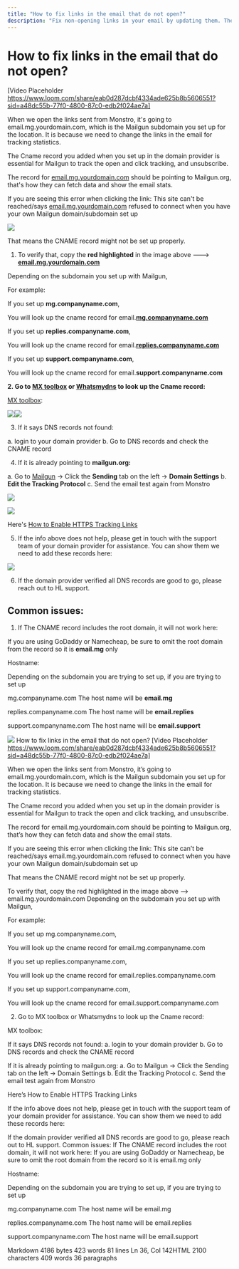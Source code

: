 ```yaml
---
title: "How to fix links in the email that do not open?"
description: "Fix non-opening links in your email by updating them. The links currently lead to email.mg.yourdomain.com, Mailgun's subdomain for tracking statistics."
---
```

# How to fix links in the email that do not open? 

[Video Placeholder https://www.loom.com/share/eab0d287dcbf4334ade625b8b5606551?sid=a48dc55b-77f0-4800-87c0-edb2f024ae7a]

When we open the links sent from Monstro, it's going to email.mg.yourdomain.com, which is the Mailgun subdomain you set up for the location. It is because we need to change the links in the email for tracking statistics.

The Cname record you added when you set up in the domain provider is essential for Mailgun to track the open and click tracking, and unsubscribe.

The record for  [email.mg.yourdomain.com](https://email.mg.yourdomain.com/)  should be pointing to Mailgun.org, that's how they can fetch data and show the email stats.

If you are seeing this error when clicking the link: This site can't be reached/says [email.mg.yourdomain.com](https://email.mg.yourdomain.com/)  refused to connect when you have your own Mailgun domain/subdomain set up

![](https://s3.amazonaws.com/cdn.freshdesk.com/data/helpdesk/attachments/production/48195453693/original/oBuzYgtIiHU_qb8FPQDQgmjvB5mrR1_4cg.png?1646072280)  

That means the CNAME record might not be set up properly.

1. To verify that, copy the  **red highlighted**  in the image above --->  [**email.mg.yourdomain.com**](https://email.mg.yourdomain.com/)

Depending on the subdomain you set up with Mailgun,

For example:

If you set up **mg.companyname.com**,

You will look up the cname record for  email.**[mg.companyname.com](https://mg.companyname.com/)**

If you set up **replies.companyname.com**,

You will look up the cname record for  email.**[replies.companyname.com](https://replies.companyname.com/)**

If you set up **support.companyname.com**,

You will look up the cname record for email.**support.companyname.com**

**2. Go to  [MX toolbox](https://mxtoolbox.com/CnameLookup.aspx)  or  [Whatsmydns](https://www.whatsmydns.net/) to look up the Cname record:**

[MX toolbox](https://mxtoolbox.com/CnameLookup.aspx):  

![](https://s3.amazonaws.com/cdn.freshdesk.com/data/helpdesk/attachments/production/48050724642/original/BTn6nQUwsXyVfr5LdrKHoDRoKXvOHBwaQg.png?1595545184)![](https://s3.amazonaws.com/cdn.freshdesk.com/data/helpdesk/attachments/production/155004442481/original/AGGXVPiBkACoy2fODeEdIQcQseLuSJDmyA.png?1691095424)

3. If it says DNS records not found:

a. login to your domain provider
b. Go to DNS records and check the CNAME record

4. If it is already pointing to  **mailgun.org:**

a. Go to  [Mailgun](https://login.mailgun.com/login/)  -> Click the  **Sending**  tab on the left ->  **Domain Settings**
b.  **Edit the Tracking Protocol**
c. Send the email test again from Monstro

![](https://s3.amazonaws.com/cdn.freshdesk.com/data/helpdesk/attachments/production/48244504991/original/fM2lh_VngLqDySJf3Pv2JeBpGz8Bc4IPag.png?1660162191)

![](https://s3.amazonaws.com/cdn.freshdesk.com/data/helpdesk/attachments/production/48244504976/original/J_f2ahU2CatRF9MNJEdOIugKxjpIBfvYYg.png?1660162175)

Here's  [How to Enable HTTPS Tracking Links](https://help.mailgun.com/hc/en-us/articles/360011566033-How-to-Enable-HTTPS-Tracking-Links)

5. If the info above does not help, please get in touch with the support team  of your domain provider for assistance. You can show them we need to add these records here:

![](https://s3.amazonaws.com/cdn.freshdesk.com/data/helpdesk/attachments/production/155004540974/original/s0puwTTcRlben7UZfFvZrWTBtd9wUhOz9w.png?1691198730)

6. If the domain provider verified all DNS records are good to go, please reach out to HL support.

## Common issues:

1. If The CNAME record includes the root domain, it will not work here: 

If you are using GoDaddy or Namecheap, be sure to omit the root domain from the record so it is  **email.mg**  only

Hostname:

Depending on the subdomain you are trying to set up, if you are trying to set up

mg.companyname.com The host name will be  **email.mg**

replies.companyname.com The host name will be  **email.replies**

support.companyname.com The host name will be  **email.support**

![](https://s3.amazonaws.com/cdn.freshdesk.com/data/helpdesk/attachments/production/48201410168/original/ovadh-goMeGpiYqisajhrsT40lnNsl-IPA.png?1647278164)
How to fix links in the email that do not open?
[Video Placeholder https://www.loom.com/share/eab0d287dcbf4334ade625b8b5606551?sid=a48dc55b-77f0-4800-87c0-edb2f024ae7a]

When we open the links sent from Monstro, it’s going to email.mg.yourdomain.com, which is the Mailgun subdomain you set up for the location. It is because we need to change the links in the email for tracking statistics.

The Cname record you added when you set up in the domain provider is essential for Mailgun to track the open and click tracking, and unsubscribe.

The record for email.mg.yourdomain.com should be pointing to Mailgun.org, that’s how they can fetch data and show the email stats.

If you are seeing this error when clicking the link: This site can’t be reached/says email.mg.yourdomain.com refused to connect when you have your own Mailgun domain/subdomain set up



That means the CNAME record might not be set up properly.

To verify that, copy the red highlighted in the image above —> email.mg.yourdomain.com
Depending on the subdomain you set up with Mailgun,

For example:

If you set up mg.companyname.com,

You will look up the cname record for email.mg.companyname.com

If you set up replies.companyname.com,

You will look up the cname record for email.replies.companyname.com

If you set up support.companyname.com,

You will look up the cname record for email.support.companyname.com

2. Go to MX toolbox or Whatsmydns to look up the Cname record:

MX toolbox:



If it says DNS records not found:
a. login to your domain provider
b. Go to DNS records and check the CNAME record

If it is already pointing to mailgun.org:
a. Go to Mailgun -> Click the Sending tab on the left -> Domain Settings
b. Edit the Tracking Protocol
c. Send the email test again from Monstro





Here’s How to Enable HTTPS Tracking Links

If the info above does not help, please get in touch with the support team of your domain provider for assistance. You can show them we need to add these records here:


If the domain provider verified all DNS records are good to go, please reach out to HL support.
Common issues:
If The CNAME record includes the root domain, it will not work here:
If you are using GoDaddy or Namecheap, be sure to omit the root domain from the record so it is email.mg only

Hostname:

Depending on the subdomain you are trying to set up, if you are trying to set up

mg.companyname.com The host name will be email.mg

replies.companyname.com The host name will be email.replies

support.companyname.com The host name will be email.support



Markdown 4186 bytes 423 words 81 lines Ln 36, Col 142HTML 2100 characters 409 words 36 paragraphs